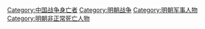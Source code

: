 [[Category:中国战争身亡者|Category:中国战争身亡者]]
[[Category:明朝战争|Category:明朝战争]]
[[Category:明朝军事人物|Category:明朝军事人物]]
[[Category:明朝非正常死亡人物|Category:明朝非正常死亡人物]]